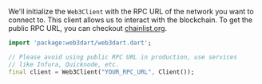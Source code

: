 We'll initialize the `Web3Client` with the RPC URL of the network you want to connect to. This
client allows us to interact with the blockchain. To get the public RPC URL, you can checkout
[chainlist.org](https://chainlist.org/).

```dart
import 'package:web3dart/web3dart.dart';

// Please avoid using public RPC URL in production, use services
// like Infura, Quicknode, etc.
final client = Web3Client("YOUR_RPC_URL", Client());
```
